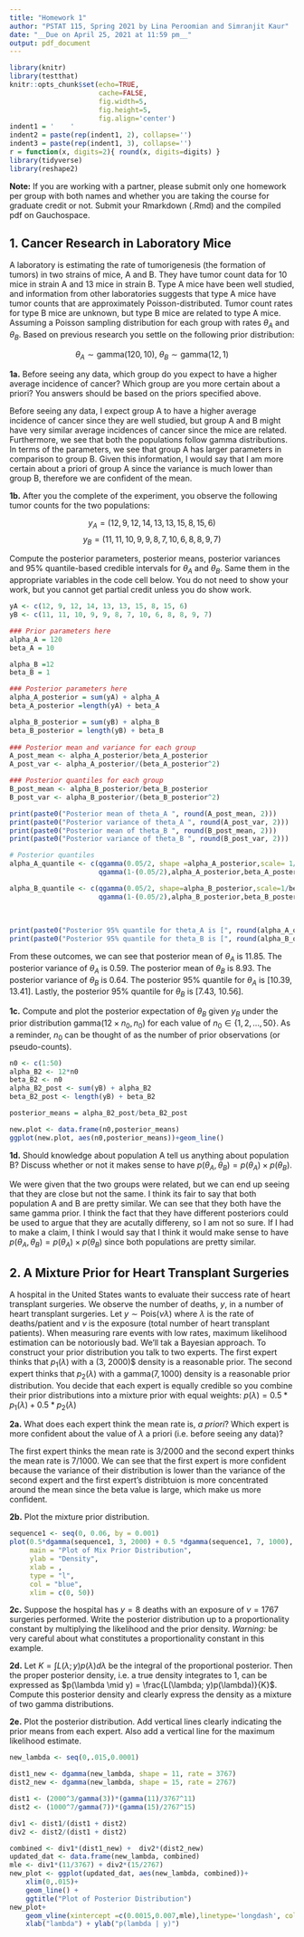 ```yaml
---
title: "Homework 1"
author: "PSTAT 115, Spring 2021 by Lina Peroomian and Simranjit Kaur"
date: "__Due on April 25, 2021 at 11:59 pm__"
output: pdf_document
---
```



```r
library(knitr)
library(testthat)
knitr::opts_chunk$set(echo=TRUE, 
                      cache=FALSE, 
                      fig.width=5, 
                      fig.height=5,
                      fig.align='center')
indent1 = '    '
indent2 = paste(rep(indent1, 2), collapse='')
indent3 = paste(rep(indent1, 3), collapse='')
r = function(x, digits=2){ round(x, digits=digits) }
library(tidyverse)
library(reshape2)
```

__Note:__ If you are working with a partner, please submit only one homework per group with both names and whether you are taking the course for graduate credit or not.  Submit your Rmarkdown (.Rmd) and the compiled pdf on Gauchospace.
 
## 1. Cancer Research in Laboratory Mice

A laboratory is estimating the rate of tumorigenesis (the formation of tumors) in two strains of mice, A and B.  They have tumor count data for 10 mice in strain A and 13 mice in strain B.  Type A mice have been well studied, and information from other laboratories suggests that type A mice have tumor counts that are approximately Poisson-distributed. Tumor count rates for type B mice are unknown, but type B mice are related to type A mice. Assuming a Poisson sampling distribution for each group with rates $\theta_A$ and $\theta_B$. Based on previous research you settle on the following prior distribution:

$$ \theta_A \sim \text{gamma}(120, 10),\ \theta_B\sim\text{gamma}(12, 1)$$ 

**1a.** Before seeing any data, which group do you expect to have a higher average incidence of cancer?  Which group are you more certain about a priori? You answers should be based on the priors specified above.
    

Before seeing any data, I expect group A to have a higher average incidence of cancer since they are well studied, but group A and B might have very similar average incidences of cancer since the mice are related. Furthermore, we see that 
both the populations follow gamma distributions. In terms of the parameters, we see that group A has larger parameters in comparison to group B. Given this information, I would say that I am more certain about a priori of group A since the variance is much lower than group B, therefore we are confident of the mean.

**1b.**  After you the complete of the experiment, you  observe the following tumor counts for the two populations: 

$$y_A = (12,9,12,14,13,13,15,8,15,6)$$
$$y_B = (11,11,10,9,9,8,7,10,6,8,8,9,7)$$
    
Compute the posterior parameters, posterior means, posterior variances and 95% quantile-based credible intervals for $\theta_A$ and $\theta_B$.  Same them in the appropriate variables in the code cell below.  You do not need to show your work, but you cannot get partial credit unless you do show work.

```r
yA <- c(12, 9, 12, 14, 13, 13, 15, 8, 15, 6)
yB <- c(11, 11, 10, 9, 9, 8, 7, 10, 6, 8, 8, 9, 7)

### Prior parameters here
alpha_A = 120
beta_A = 10

alpha_B =12
beta_B = 1

### Posterior parameters here
alpha_A_posterior = sum(yA) + alpha_A
beta_A_posterior =length(yA) + beta_A

alpha_B_posterior = sum(yB) + alpha_B
beta_B_posterior = length(yB) + beta_B
            
### Posterior mean and variance for each group        
A_post_mean <- alpha_A_posterior/beta_A_posterior
A_post_var <- alpha_A_posterior/(beta_A_posterior^2)

### Posterior quantiles for each group
B_post_mean <- alpha_B_posterior/beta_B_posterior
B_post_var <- alpha_B_posterior/(beta_B_posterior^2)

print(paste0("Posterior mean of theta_A ", round(A_post_mean, 2)))
print(paste0("Posterior variance of theta_A ", round(A_post_var, 2)))
print(paste0("Posterior mean of theta_B ", round(B_post_mean, 2)))
print(paste0("Posterior variance of theta_B ", round(B_post_var, 2)))

# Posterior quantiles
alpha_A_quantile <- c(qgamma(0.05/2, shape =alpha_A_posterior,scale= 1/beta_A_posterior),
                      qgamma(1-(0.05/2),alpha_A_posterior,beta_A_posterior))

alpha_B_quantile <- c(qgamma(0.05/2, shape=alpha_B_posterior,scale=1/beta_B_posterior),
                      qgamma(1-(0.05/2),alpha_B_posterior,beta_B_posterior))
                     
                     
                     
print(paste0("Posterior 95% quantile for theta_A is [", round(alpha_A_quantile[1],2), ", ", round(alpha_A_quantile[2], 2), "]"))
print(paste0("Posterior 95% quantile for theta_B is [", round(alpha_B_quantile[1],2), ", ", round(alpha_B_quantile[2], 2), "]"))
```
From these outcomes, we can see that posterior mean of $\theta_A$ is 11.85. The posterior variance of $\theta_A$ is 0.59. The posterior mean of $\theta_B$ is 8.93. The posterior variance of $\theta_B$ is 0.64. The posterior 95% quantile for $\theta_A$ is [10.39, 13.41]. Lastly, the posterior 95% quantile for $\theta_B$  is [7.43, 10.56]. 

**1c.** Compute and plot the posterior expectation of $\theta_B$ given $y_B$ under the prior distribution  $\text{gamma}(12\times n_0, n_0)$ for each value of $n_0 \in \{1,2,...,50\}$. As a reminder, $n_0$ can be thought of as the number of prior observations (or pseudo-counts).  

```r
n0 <- c(1:50)
alpha_B2 <- 12*n0
beta_B2 <- n0
alpha_B2_post <- sum(yB) + alpha_B2
beta_B2_post <- length(yB) + beta_B2

posterior_means = alpha_B2_post/beta_B2_post

new.plot <- data.frame(n0,posterior_means) 
ggplot(new.plot, aes(n0,posterior_means))+geom_line()
```



**1d.** Should knowledge about population A tell us anything about population B? Discuss whether or not it makes sense to have $p(\theta_A, \theta_B) = p(\theta_A) \times p(\theta_B)$.  

We were given that the two groups were related, but we can end up seeing that they are close but not the same. I think its fair to say that both population A and B are pretty similar. We can see that they both have the same gamma prior. I think the fact that they have different posteriors could be used to argue that they are acutally differeny, so I am not so sure. If I had to make a claim, I think I would say that  I think it would make sense to have $p(\theta_A, \theta_B) = p(\theta_A) \times p(\theta_B)$ since both populations are pretty similar.

\vspace{.2in}

## 2. A Mixture Prior for Heart Transplant Surgeries

A hospital in the United States wants to evaluate their success rate of heart transplant surgeries.  We observe the number of deaths, $y$, in a number of heart transplant surgeries. Let $y \sim \text{Pois}(\nu\lambda)$ where $\lambda$ is the rate of deaths/patient and $\nu$ is the exposure (total number of heart transplant patients).  When measuring rare events with low rates, maximum likelihood estimation can be notoriously bad.  We'll tak a Bayesian approach.  To construct your prior distribution you talk to two experts.  The first expert thinks that $p_1(\lambda)$ with a \text{gamma}(3, 2000)$ density is a reasonable prior. The second expert thinks that $p_2(\lambda)$ with a $\text{gamma}(7, 1000)$ density is a reasonable prior distribution.  You decide that each expert is equally credible so you combine their prior distributions into a mixture prior with equal weights: $p(\lambda) = 0.5 * p_1(\lambda) + 0.5 * p_2(\lambda)$

**2a.** What does each expert think the mean rate is, _a priori_? Which expert is more confident about the value of $\lambda$ a priori (i.e. before seeing any data)?
    
The first expert thinks the mean rate is 3/2000 and the second expert thinks the mean rate is 7/1000. We can see that the first expert is more confident because the variance of their distribution is lower than the variance of the second expert and the first expert's distribtuion is more concentrated around the mean since the beta value is large, which make us more confident.
    
**2b.** Plot the mixture prior distribution.

```r
sequence1 <- seq(0, 0.06, by = 0.001)
plot(0.5*dgamma(sequence1, 3, 2000) + 0.5 *dgamma(sequence1, 7, 1000), 
     main = "Plot of Mix Prior Distribution",
     ylab = "Density",
     xlab = ,
     type = "l",
     col = "blue",
     xlim = c(0, 50))
```

**2c.** Suppose the hospital has $y=8$ deaths with an exposure of $\nu=1767$ surgeries performed.  Write the posterior distribution up to a proportionality constant by multiplying the likelihood and the prior density.  _Warning:_ be very careful about what constitutes a proportionality constant in this example.    
    


    
**2d.** Let $K = \int L(\lambda; y)p(\lambda) d\lambda$ be the integral of the proportional posterior.  Then the proper posterior density, i.e. a true density integrates to 1, can be expressed as $p(\lambda \mid y) = \frac{L(\lambda; y)p(\lambda)}{K}$.  Compute this posterior density and clearly express the density as a mixture of two gamma distributions. 


   
**2e.**  Plot the posterior distribution.  Add vertical lines clearly indicating the prior means from each expert.  Also add a vertical line for the maximum likelihood estimate.  
    

```r
new_lambda <- seq(0,.015,0.0001)

dist1_new <- dgamma(new_lambda, shape = 11, rate = 3767)
dist2_new <- dgamma(new_lambda, shape = 15, rate = 2767)

dist1 <- (2000^3/gamma(3))*(gamma(11)/3767^11) 
dist2 <- (1000^7/gamma(7))*(gamma(15)/2767^15)

div1 <- dist1/(dist1 + dist2)
div2 <- dist2/(dist1 + dist2)

combined <- div1*(dist1_new) +  div2*(dist2_new)
updated_dat <- data.frame(new_lambda, combined)
mle <- div1*(11/3767) + div2*(15/2767)
new_plot <- ggplot(updated_dat, aes(new_lambda, combined))+
    xlim(0,.015)+
    geom_line() +
    ggtitle("Plot of Posterior Distribution")
new_plot+
    geom_vline(xintercept =c(0.0015,0.007,mle),linetype='longdash', color=c('red','red','green'))+
    xlab("lambda") + ylab("p(lambda | y)")
```